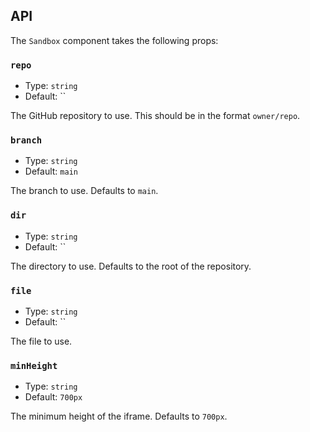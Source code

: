 
<Sandbox repo="vercel/next.js" branch="canary" dir="examples/active-class-name" />

## API

The `Sandbox` component takes the following props:

### `repo`

-   Type: `string`
-   Default: ``

The GitHub repository to use. This should be in the format `owner/repo`.

### `branch`

-   Type: `string`
-   Default: `main`

The branch to use. Defaults to `main`.

### `dir`

-   Type: `string`
-   Default: ``

The directory to use. Defaults to the root of the repository.

### `file`

-   Type: `string`
-   Default: ``

The file to use.

### `minHeight`

-   Type: `string`
-   Default: `700px`

The minimum height of the iframe. Defaults to `700px`.
